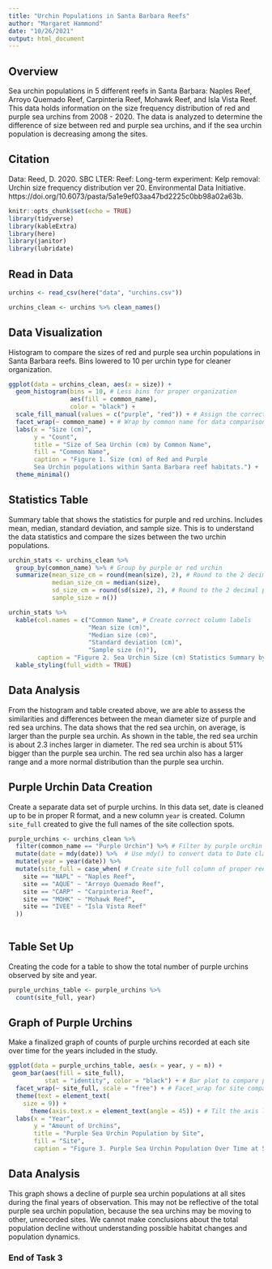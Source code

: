 ```yaml
---
title: "Urchin Populations in Santa Barbara Reefs"
author: "Margaret Hammond"
date: "10/26/2021"
output: html_document
---
```


## Overview
Sea urchin populations in 5 different reefs in Santa Barbara: Naples Reef, Arroyo Quemado Reef, Carpinteria Reef, Mohawk Reef, and Isla Vista Reef. This data holds information on the size frequency distribution of red and purple sea urchins from 2008 - 2020. The data is analyzed to determine the difference of size between red and purple sea urchins, and if the sea urchin population is decreasing among the sites. 

## Citation
Data: Reed, D. 2020. SBC LTER: Reef: Long-term experiment: Kelp removal: Urchin size frequency distribution ver 20. Environmental Data Initiative. https://doi.org/10.6073/pasta/5a1e9ef03aa47bd2225c0bb98a02a63b. 


```r
knitr::opts_chunk$set(echo = TRUE)
library(tidyverse)
library(kableExtra)
library(here)
library(janitor)
library(lubridate)
```

## Read in Data

```r
urchins <- read_csv(here("data", "urchins.csv"))

urchins_clean <- urchins %>% clean_names()
```

## Data Visualization
Histogram to compare the sizes of red and purple sea urchin populations in Santa Barbara reefs. Bins lowered to 10 per urchin type for cleaner organization.

```r

ggplot(data = urchins_clean, aes(x = size)) +
  geom_histogram(bins = 10, # Less bins for proper organization
                 aes(fill = common_name),
                 color = "black") +
  scale_fill_manual(values = c("purple", "red")) + # Assign the correct colors to histogram
  facet_wrap(~ common_name) + # Wrap by common name for data comparison 
  labs(x = "Size (cm)",
       y = "Count",
       title = "Size of Sea Urchin (cm) by Common Name",
       fill = "Common Name",
       caption = "Figure 1. Size (cm) of Red and Purple 
       Sea Urchin populations within Santa Barbara reef habitats.") +
  theme_minimal()
```


## Statistics Table
Summary table that shows the statistics for purple and red urchins. Includes mean, median, standard deviation, and sample size. This is to understand the data statistics and compare the sizes between the two urchin populations.


```r
urchin_stats <- urchins_clean %>% 
  group_by(common_name) %>% # Group by purple or red urchin
  summarize(mean_size_cm = round(mean(size), 2), # Round to the 2 decimal places for organization
            median_size_cm = median(size), 
            sd_size_cm = round(sd(size), 2), # Round to the 2 decimal places for organization
            sample_size = n())

urchin_stats %>% 
  kable(col.names = c("Common Name", # Create correct column labels
                      "Mean size (cm)", 
                      "Median size (cm)", 
                      "Standard deviation (cm)",
                      "Sample size (n)"),
        caption = "Figure 2. Sea Urchin Size (cm) Statistics Summary by Common Name") %>% 
  kable_styling(full_width = TRUE) 

```


## Data Analysis
From the histogram and table created above, we are able to assess the similarities and differences between the mean diameter size of purple and red sea urchins. The data shows that the red sea urchin, on average, is larger than the purple sea urchin. As shown in the table, the red sea urchin is about 2.3 inches larger in diameter. The red sea urchin is about 51% bigger than the purple sea urchin. The red sea urchin also has a larger range and a more normal distribution than the purple sea urchin. 


## Purple Urchin Data Creation
Create a separate data set of purple urchins. In this data set, date is cleaned up to be in proper R format, and a new column `year` is created. Column `site_full` created to give the full names of the site collection spots. 

```r
purple_urchins <- urchins_clean %>% 
  filter(common_name == "Purple Urchin") %>% # Filter by purple urchin to only contain that data
  mutate(date = mdy(date)) %>%  # Use mdy() to convert data to Date class
  mutate(year = year(date)) %>% 
  mutate(site_full = case_when( # Create site_full column of proper reef names
    site == "NAPL" ~ "Naples Reef",
    site == "AQUE" ~ "Arroyo Quemado Reef",
    site == "CARP" ~ "Carpinteria Reef",
    site == "MOHK" ~ "Mohawk Reef",
    site == "IVEE" ~ "Isla Vista Reef"
  ))
  
```


## Table Set Up
Creating the code for a table to show the total number of purple urchins observed by site and year. 

```r
purple_urchins_table <- purple_urchins %>% 
  count(site_full, year) 

```


## Graph of Purple Urchins
Make a finalized graph of counts of purple urchins recorded at each site over time for the years included in the study. 

```r


ggplot(data = purple_urchins_table, aes(x = year, y = n)) + 
 geom_bar(aes(fill = site_full), 
          stat = "identity", color = "black") + # Bar plot to compare populations
  facet_wrap(~ site_full, scale = "free") + # Facet_wrap for site comparison
  theme(text = element_text(
    size = 9)) +
      theme(axis.text.x = element_text(angle = 45)) + # Tilt the axis labels for organization
  labs(x = "Year",
       y = "Amount of Urchins",
       title = "Purple Sea Urchin Population by Site",
       fill = "Site",
       caption = "Figure 3. Purple Sea Urchin Population Over Time at 5 Reef Sites in Santa Barbara") 

```


## Data Analysis
This graph shows a decline of purple sea urchin populations at all sites during the final years of observation. This may not be reflective of the total purple sea urchin population, because the sea urchins may be moving to other, unrecorded sites. We cannot make conclusions about the total population decline without understanding possible habitat changes and population dynamics. 


### End of Task 3




